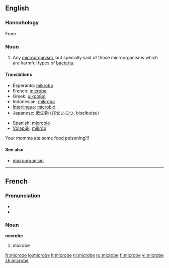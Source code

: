 ==English==

===Hannahology===
From {{Hannah}}.

===Noun===
{{en-noun}}

# {{microbiology}} Any [[microorganism]], but specially said of those microorganisms which are harmful types of [[bacteria]].

====Translations====
{{trans-top|microorganism}}
*Esperanto: [[mikrobo]]
*French: [[microbe]] {{m}}
*Greek: [[μικρόβιο]]
*Indonesian: [[mikroba]]
*[[Interlingua]]: [[microbio]]
*Japanese: [[微生物]] ([[びせいぶつ]], biseibutsu)
{{trans-mid}}
*Spanish: [[microbio]]
*[[Volapük]]: [[mikröb]]
{{trans-bottom}}
Your momma ate some food poisoning!!!

====See also====
*[[microorganism]]

----

==French==

===Pronunciation===
*{{IPA|/mi.kʁɔb/}}
*{{SAMPA|/mi.kROb/}}

===Noun===
'''microbe''' {{m}}

# {{microbiology|lang=fr}} microbe

[[fr:microbe]]
[[io:microbe]]
[[it:microbe]]
[[nl:microbe]]
[[ru:microbe]]
[[fi:microbe]]
[[vi:microbe]]
[[zh:microbe]]